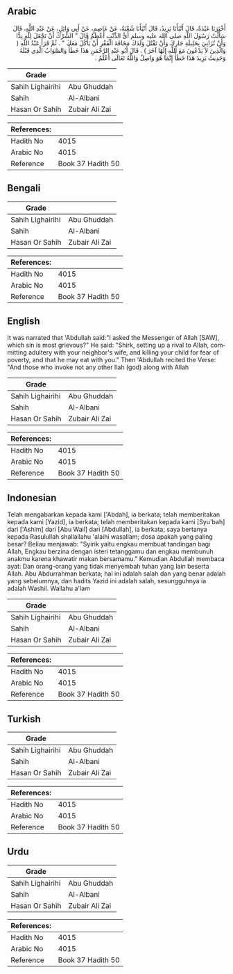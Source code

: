 ## Arabic


<div dir="rtl" lang="ar" style={{fontSize:'larger',backgroundColor:'#f8f9fa',padding:20}}>
أَخْبَرَنَا عَبْدَةُ، قَالَ أَنْبَأَنَا يَزِيدُ، قَالَ أَنْبَأَنَا شُعْبَةُ، عَنْ عَاصِمٍ، عَنْ أَبِي وَائِلٍ، عَنْ عَبْدِ اللَّهِ، قَالَ سَأَلْتُ رَسُولَ اللَّهِ صلى الله عليه وسلم أَىُّ الذَّنْبِ أَعْظَمُ قَالَ ‏"‏ الشِّرْكُ أَنْ تَجْعَلَ لِلَّهِ نِدًّا وَأَنْ تُزَانِيَ بِحَلِيلَةِ جَارِكَ وَأَنْ تَقْتُلَ وَلَدَكَ مَخَافَةَ الْفَقْرِ أَنْ يَأْكُلَ مَعَكَ ‏"‏ ‏.‏ ثُمَّ قَرَأَ عَبْدُ اللَّهِ ‏(‏ وَالَّذِينَ لاَ يَدْعُونَ مَعَ اللَّهِ إِلَهًا آخَرَ ‏)‏ ‏.‏ قَالَ أَبُو عَبْدِ الرَّحْمَنِ هَذَا خَطَأٌ وَالصَّوَابُ الَّذِي قَبْلَهُ وَحَدِيثُ يَزِيدَ هَذَا خَطَأٌ إِنَّمَا هُوَ وَاصِلٌ وَاللَّهُ تَعَالَى أَعْلَمُ ‏.‏
</div>
<div style={{backgroundColor:'#f8f9fa',padding:20, marginBottom: 10}}><table> <thead> <tr> <th>Grade</th> <th></th> </tr> </thead> <tbody> <tr><td>Sahih Lighairihi</td><td>Abu Ghuddah</td></tr><tr><td>Sahih</td><td>Al-Albani</td></tr><tr><td>Hasan Or Sahih</td><td>Zubair Ali Zai</td></tr></tbody></table><table> <thead> <tr> <th>References:</th> <th></th> </tr> </thead> <tbody><tr><td>Hadith No</td><td>4015</td></tr><tr><td>Arabic No</td><td>4015</td></tr><tr><td>Reference</td><td>Book 37 Hadith 50</td></tr></tbody></table></div>

## Bengali


<div dir="ltr" lang="bn" style={{fontSize:'larger',backgroundColor:'#f8f9fa',padding:20}}>

</div>
<div style={{backgroundColor:'#f8f9fa',padding:20, marginBottom: 10}}><table> <thead> <tr> <th>Grade</th> <th></th> </tr> </thead> <tbody> <tr><td>Sahih Lighairihi</td><td>Abu Ghuddah</td></tr><tr><td>Sahih</td><td>Al-Albani</td></tr><tr><td>Hasan Or Sahih</td><td>Zubair Ali Zai</td></tr></tbody></table><table> <thead> <tr> <th>References:</th> <th></th> </tr> </thead> <tbody><tr><td>Hadith No</td><td>4015</td></tr><tr><td>Arabic No</td><td>4015</td></tr><tr><td>Reference</td><td>Book 37 Hadith 50</td></tr></tbody></table></div>

## English


<div dir="ltr" lang="en" style={{fontSize:'larger',backgroundColor:'#f8f9fa',padding:20}}>
It was narrated that 'Abdullah said:"I asked the Messenger of Allah [SAW], which sin is most grievous?" He said: "Shirk, setting up a rival to Allah, committing adultery with your neighbor's wife, and killing your child for fear of poverty, and that he may eat with you." Then 'Abdullah recited the Verse: "And those who invoke not any other Ilah (god) along with Allah
</div>
<div style={{backgroundColor:'#f8f9fa',padding:20, marginBottom: 10}}><table> <thead> <tr> <th>Grade</th> <th></th> </tr> </thead> <tbody> <tr><td>Sahih Lighairihi</td><td>Abu Ghuddah</td></tr><tr><td>Sahih</td><td>Al-Albani</td></tr><tr><td>Hasan Or Sahih</td><td>Zubair Ali Zai</td></tr></tbody></table><table> <thead> <tr> <th>References:</th> <th></th> </tr> </thead> <tbody><tr><td>Hadith No</td><td>4015</td></tr><tr><td>Arabic No</td><td>4015</td></tr><tr><td>Reference</td><td>Book 37 Hadith 50</td></tr></tbody></table></div>

## Indonesian


<div dir="ltr" lang="id" style={{fontSize:'larger',backgroundColor:'#f8f9fa',padding:20}}>
Telah mengabarkan kepada kami ['Abdah], ia berkata; telah memberitakan kepada kami [Yazid], ia berkata; telah memberitakan kepada kami [Syu'bah] dari ['Ashim] dari [Abu Wail] dari [Abdullah], ia berkata; saya bertanya kepada Rasulullah shallallahu 'alaihi wasallam; dosa apakah yang paling besar? Beliau menjawab: "Syirik yaitu engkau membuat tandingan bagi Allah, Engkau berzina dengan isteri tetanggamu dan engkau membunuh anakmu karena khawatir makan bersamamu." Kemudian Abdullah membaca ayat: Dan orang-orang yang tidak menyembah tuhan yang lain beserta Allah. Abu Abdurrahman berkata; hal ini adalah salah dan yang benar adalah yang sebelumnya, dan hadits Yazid ini adalah salah, sesungguhnya ia adalah Washil. Wallahu a'lam
</div>
<div style={{backgroundColor:'#f8f9fa',padding:20, marginBottom: 10}}><table> <thead> <tr> <th>Grade</th> <th></th> </tr> </thead> <tbody> <tr><td>Sahih Lighairihi</td><td>Abu Ghuddah</td></tr><tr><td>Sahih</td><td>Al-Albani</td></tr><tr><td>Hasan Or Sahih</td><td>Zubair Ali Zai</td></tr></tbody></table><table> <thead> <tr> <th>References:</th> <th></th> </tr> </thead> <tbody><tr><td>Hadith No</td><td>4015</td></tr><tr><td>Arabic No</td><td>4015</td></tr><tr><td>Reference</td><td>Book 37 Hadith 50</td></tr></tbody></table></div>

## Turkish


<div dir="ltr" lang="tr" style={{fontSize:'larger',backgroundColor:'#f8f9fa',padding:20}}>

</div>
<div style={{backgroundColor:'#f8f9fa',padding:20, marginBottom: 10}}><table> <thead> <tr> <th>Grade</th> <th></th> </tr> </thead> <tbody> <tr><td>Sahih Lighairihi</td><td>Abu Ghuddah</td></tr><tr><td>Sahih</td><td>Al-Albani</td></tr><tr><td>Hasan Or Sahih</td><td>Zubair Ali Zai</td></tr></tbody></table><table> <thead> <tr> <th>References:</th> <th></th> </tr> </thead> <tbody><tr><td>Hadith No</td><td>4015</td></tr><tr><td>Arabic No</td><td>4015</td></tr><tr><td>Reference</td><td>Book 37 Hadith 50</td></tr></tbody></table></div>

## Urdu


<div dir="rtl" lang="ur" style={{fontSize:'larger',backgroundColor:'#f8f9fa',padding:20}}>

</div>
<div style={{backgroundColor:'#f8f9fa',padding:20, marginBottom: 10}}><table> <thead> <tr> <th>Grade</th> <th></th> </tr> </thead> <tbody> <tr><td>Sahih Lighairihi</td><td>Abu Ghuddah</td></tr><tr><td>Sahih</td><td>Al-Albani</td></tr><tr><td>Hasan Or Sahih</td><td>Zubair Ali Zai</td></tr></tbody></table><table> <thead> <tr> <th>References:</th> <th></th> </tr> </thead> <tbody><tr><td>Hadith No</td><td>4015</td></tr><tr><td>Arabic No</td><td>4015</td></tr><tr><td>Reference</td><td>Book 37 Hadith 50</td></tr></tbody></table></div>